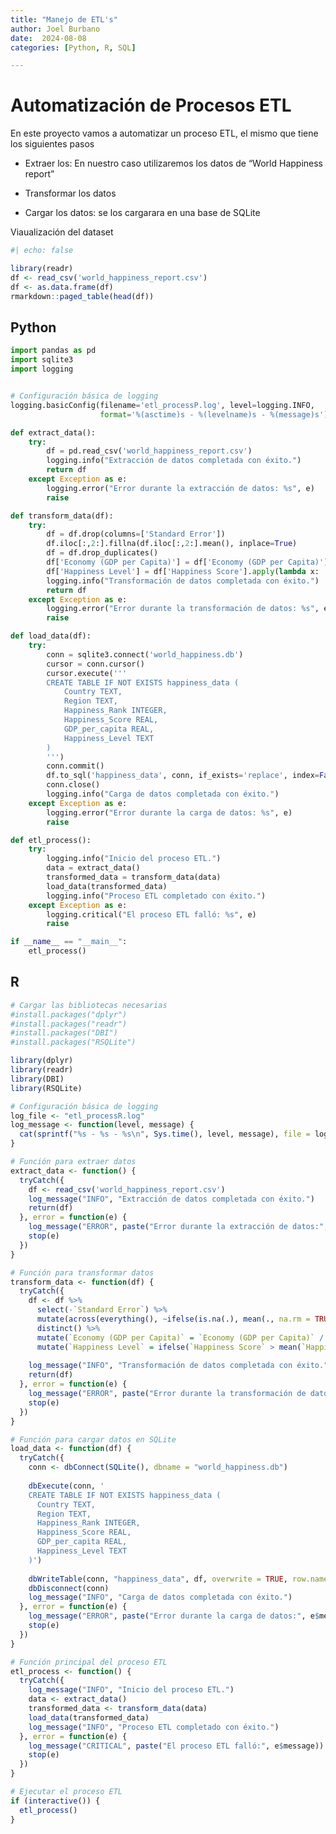 ```yaml
---
title: "Manejo de ETL's"
author: Joel Burbano
date:  2024-08-08
categories: [Python, R, SQL]

---
```


# Automatización de Procesos ETL
En este proyecto vamos a automatizar un proceso ETL, el mismo que tiene los siguientes pasos

* Extraer los: En nuestro caso utilizaremos los datos de "World Happiness report" 

* Transformar los datos

* Cargar los datos: se los cargarara en una base de SQLite

Viaualización del dataset

```r
#| echo: false

library(readr)
df <- read_csv('world_happiness_report.csv')
df <- as.data.frame(df)
rmarkdown::paged_table(head(df))
```


:::{.panel-tabset}

## Python

```python

import pandas as pd
import sqlite3
import logging


# Configuración básica de logging
logging.basicConfig(filename='etl_processP.log', level=logging.INFO, 
                    format='%(asctime)s - %(levelname)s - %(message)s')

def extract_data():
    try:
        df = pd.read_csv('world_happiness_report.csv')
        logging.info("Extracción de datos completada con éxito.")
        return df
    except Exception as e:
        logging.error("Error durante la extracción de datos: %s", e)
        raise

def transform_data(df):
    try:
        df = df.drop(columns=['Standard Error'])
        df.iloc[:,2:].fillna(df.iloc[:,2:].mean(), inplace=True)
        df = df.drop_duplicates()
        df['Economy (GDP per Capita)'] = df['Economy (GDP per Capita)'] / df['Economy (GDP per Capita)'].max()
        df['Happiness Level'] = df['Happiness Score'].apply(lambda x: 'High' if x > df['Happiness Score'].mean() else 'Low')
        logging.info("Transformación de datos completada con éxito.")
        return df
    except Exception as e:
        logging.error("Error durante la transformación de datos: %s", e)
        raise

def load_data(df):
    try:
        conn = sqlite3.connect('world_happiness.db')
        cursor = conn.cursor()
        cursor.execute('''
        CREATE TABLE IF NOT EXISTS happiness_data (
            Country TEXT,
            Region TEXT,
            Happiness_Rank INTEGER,
            Happiness_Score REAL,
            GDP_per_capita REAL,
            Happiness_Level TEXT
        )
        ''')
        conn.commit()
        df.to_sql('happiness_data', conn, if_exists='replace', index=False)
        conn.close()
        logging.info("Carga de datos completada con éxito.")
    except Exception as e:
        logging.error("Error durante la carga de datos: %s", e)
        raise

def etl_process():
    try:
        logging.info("Inicio del proceso ETL.")
        data = extract_data()
        transformed_data = transform_data(data)
        load_data(transformed_data)
        logging.info("Proceso ETL completado con éxito.")
    except Exception as e:
        logging.critical("El proceso ETL falló: %s", e)
        raise

if __name__ == "__main__":
    etl_process()

```


## R

```r
# Cargar las bibliotecas necesarias
#install.packages("dplyr")
#install.packages("readr")
#install.packages("DBI")
#install.packages("RSQLite")

library(dplyr)
library(readr)
library(DBI)
library(RSQLite)

# Configuración básica de logging
log_file <- "etl_processR.log"
log_message <- function(level, message) {
  cat(sprintf("%s - %s - %s\n", Sys.time(), level, message), file = log_file, append = TRUE)
}

# Función para extraer datos
extract_data <- function() {
  tryCatch({
    df <- read_csv('world_happiness_report.csv')
    log_message("INFO", "Extracción de datos completada con éxito.")
    return(df)
  }, error = function(e) {
    log_message("ERROR", paste("Error durante la extracción de datos:", e$message))
    stop(e)
  })
}

# Función para transformar datos
transform_data <- function(df) {
  tryCatch({
    df <- df %>% 
      select(-`Standard Error`) %>%
      mutate(across(everything(), ~ifelse(is.na(.), mean(., na.rm = TRUE), .))) %>%
      distinct() %>%
      mutate(`Economy (GDP per Capita)` = `Economy (GDP per Capita)` / max(`Economy (GDP per Capita)`, na.rm = TRUE)) %>%
      mutate(`Happiness Level` = ifelse(`Happiness Score` > mean(`Happiness Score`, na.rm = TRUE), 'High', 'Low'))
    
    log_message("INFO", "Transformación de datos completada con éxito.")
    return(df)
  }, error = function(e) {
    log_message("ERROR", paste("Error durante la transformación de datos:", e$message))
    stop(e)
  })
}

# Función para cargar datos en SQLite
load_data <- function(df) {
  tryCatch({
    conn <- dbConnect(SQLite(), dbname = "world_happiness.db")
    
    dbExecute(conn, '
    CREATE TABLE IF NOT EXISTS happiness_data (
      Country TEXT,
      Region TEXT,
      Happiness_Rank INTEGER,
      Happiness_Score REAL,
      GDP_per_capita REAL,
      Happiness_Level TEXT
    )')
    
    dbWriteTable(conn, "happiness_data", df, overwrite = TRUE, row.names = FALSE)
    dbDisconnect(conn)
    log_message("INFO", "Carga de datos completada con éxito.")
  }, error = function(e) {
    log_message("ERROR", paste("Error durante la carga de datos:", e$message))
    stop(e)
  })
}

# Función principal del proceso ETL
etl_process <- function() {
  tryCatch({
    log_message("INFO", "Inicio del proceso ETL.")
    data <- extract_data()
    transformed_data <- transform_data(data)
    load_data(transformed_data)
    log_message("INFO", "Proceso ETL completado con éxito.")
  }, error = function(e) {
    log_message("CRITICAL", paste("El proceso ETL falló:", e$message))
    stop(e)
  })
}

# Ejecutar el proceso ETL
if (interactive()) {
  etl_process()
}
```


:::